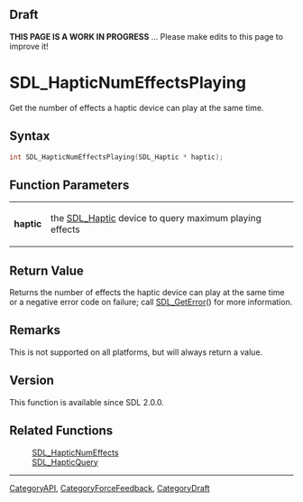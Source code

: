 
== Draft ==

'''THIS PAGE IS A WORK IN PROGRESS''' ... Please make edits to this page to improve it!
= SDL_HapticNumEffectsPlaying =

Get the number of effects a haptic device can play at the same time.

== Syntax ==

<syntaxhighlight lang='c'>
int SDL_HapticNumEffectsPlaying(SDL_Haptic * haptic);
</syntaxhighlight>

== Function Parameters ==

{|
|'''haptic'''
|the [[SDL_Haptic]] device to query maximum playing effects
|}

== Return Value ==

Returns the number of effects the haptic device can play at the same time
or a negative error code on failure; call [[SDL_GetError]]() for more
information.



== Remarks ==

This is not supported on all platforms, but will always return a value.

== Version ==

This function is available since SDL 2.0.0.



== Related Functions ==

:[[SDL_HapticNumEffects]]
:[[SDL_HapticQuery]]

----
[[CategoryAPI]], [[CategoryForceFeedback]], [[CategoryDraft]]



